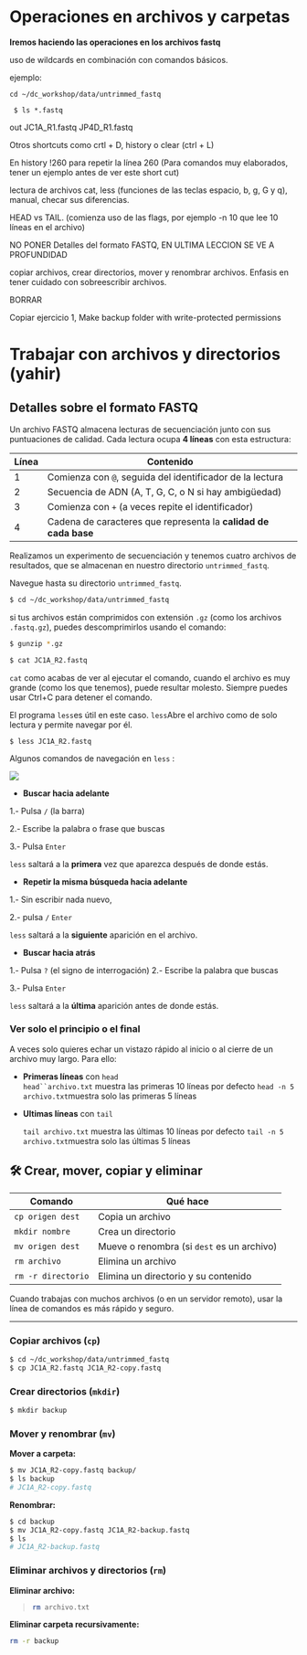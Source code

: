 # Operaciones en archivos y carpetas

**Iremos haciendo las operaciones en los archivos fastq**

uso de wildcards en combinación con comandos básicos.

ejemplo:

```         
cd ~/dc_workshop/data/untrimmed_fastq
```

```         
 $ ls *.fastq
```

out JC1A_R1.fastq JP4D_R1.fastq

Otros shortcuts como crtl + D, history o clear (ctrl + L)

En history !260 para repetir la línea 260 (Para comandos muy elaborados, tener un ejemplo antes de ver este short cut)

lectura de archivos cat, less (funciones de las teclas espacio, b, g, G y q), manual, checar sus diferencias.

HEAD vs TAIL. (comienza uso de las flags, por ejemplo -n 10 que lee 10 líneas en el archivo)

NO PONER Detalles del formato FASTQ, EN ULTIMA LECCION SE VE A PROFUNDIDAD

copiar archivos, crear directorios, mover y renombrar archivos. Enfasis en tener cuidado con sobreescribir archivos.

BORRAR

Copiar ejercicio 1, Make backup folder with write-protected permissions

# **Trabajar con archivos y directorios (yahir)**

## Detalles sobre el formato FASTQ

Un archivo FASTQ almacena lecturas de secuenciación junto con sus puntuaciones de calidad. Cada lectura ocupa **4 líneas** con esta estructura:

| Línea | Contenido                                                       |
|-------|-----------------------------------------------------------------|
| 1     | Comienza con `@`, seguida del identificador de la lectura       |
| 2     | Secuencia de ADN (A, T, G, C, o N si hay ambigüedad)            |
| 3     | Comienza con `+` (a veces repite el identificador)              |
| 4     | Cadena de caracteres que representa la **calidad de cada base** |

Realizamos un experimento de secuenciación y tenemos cuatro archivos de resultados, que se almacenan en nuestro directorio `untrimmed_fastq`.

Navegue hasta su directorio `untrimmed_fastq`.

``` bash
$ cd ~/dc_workshop/data/untrimmed_fastq
```

si tus archivos están comprimidos con extensión `.gz` (como los archivos `.fastq.gz`), puedes descomprimirlos usando el comando:

``` bash
$ gunzip *.gz
```

``` bash
$ cat JC1A_R2.fastq
```

`cat` como acabas de ver al ejecutar el comando, cuando el archivo es muy grande (como los que tenemos), puede resultar molesto. Siempre puedes usar Ctrl+C para detener el comando.

El programa `less`es útil en este caso. `less`Abre el archivo como de solo lectura y permite navegar por él.

```         
$ less JC1A_R2.fastq
```

Algunos comandos de navegación en `less` :

![](images/clipboard-1422608726.png)

-   **Buscar hacia adelante**

1.- Pulsa `/` (la barra)

2.- Escribe la palabra o frase que buscas

3.- Pulsa `Enter`

`less` saltará a la **primera** vez que aparezca después de donde estás.

-   **Repetir la misma búsqueda hacia adelante**

1.- Sin escribir nada nuevo,

2.- pulsa `/` `Enter`

`less` saltará a la **siguiente** aparición en el archivo.

-   **Buscar hacia atrás**

1.- Pulsa `?` (el signo de interrogación) 2.- Escribe la palabra que buscas

3.- Pulsa `Enter`

`less` saltará a la **última** aparición antes de donde estás.

### Ver solo el principio o el final

A veces solo quieres echar un vistazo rápido al inicio o al cierre de un archivo muy largo. Para ello:

-   **Primeras líneas** con `head`\
    ``` head``archivo.txt ``` muestra las primeras 10 líneas por defecto `head -n 5 archivo.txt`muestra solo las primeras 5 líneas

-   **Ultimas líneas** con `tail`

    `tail archivo.txt` muestra las últimas 10 líneas por defecto `tail -n 5 archivo.txt`muestra solo las últimas 5 líneas

## 🛠️ **Crear, mover, copiar y eliminar**

| Comando            | Qué hace                                   |
|--------------------|--------------------------------------------|
| `cp origen dest`   | Copia un archivo                           |
| `mkdir nombre`     | Crea un directorio                         |
| `mv origen dest`   | Mueve o renombra (si `dest` es un archivo) |
| `rm archivo`       | Elimina un archivo                         |
| `rm -r directorio` | Elimina un directorio y su contenido       |

Cuando trabajas con muchos archivos (o en un servidor remoto), usar la línea de comandos es más rápido y seguro.

------------------------------------------------------------------------

### Copiar archivos (`cp`)

``` bash
$ cd ~/dc_workshop/data/untrimmed_fastq
$ cp JC1A_R2.fastq JC1A_R2-copy.fastq
```

### Crear directorios (`mkdir`)

``` bash
$ mkdir backup
```

### Mover y renombrar (`mv`)

**Mover a carpeta:**

``` bash
$ mv JC1A_R2-copy.fastq backup/
$ ls backup
# JC1A_R2-copy.fastq
```

**Renombrar:**

``` bash
$ cd backup
$ mv JC1A_R2-copy.fastq JC1A_R2-backup.fastq
$ ls
# JC1A_R2-backup.fastq
```

### Eliminar archivos y directorios (`rm`)

**Eliminar archivo:**

> ``` bash
> rm archivo.txt
> ```

**Eliminar carpeta recursivamente:**

``` bash
rm -r backup
```
